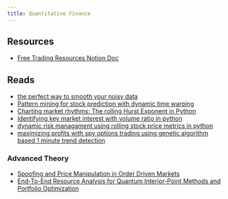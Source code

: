 ```yaml
---
title: Quantitative Finance
---
```


## Resources

- [Free Trading Resources Notion Doc](https://milksandmatcha.notion.site/Free-Trading-Resources-v2-4456ae906000487181f3486dbd0dd631)

## Reads

- [the perfect way to smooth your noisy data](https://towardsdatascience.com/the-perfect-way-to-smooth-your-noisy-data-4f3fe6b44440)
- [Pattern mining for stock prediction with dynamic time warping](https://medium.com/@crisvelasquez/pattern-mining-for-stock-prediction-with-dynamic-time-warping-3f8df5fb4c5b)
- [Charting market rhythms: The rolling Hurst Exponent in Python](https://medium.com/@crisvelasquez/quantifying-stock-trends-the-rolling-hurst-exponent-in-python-d7108fc0e837)
- [Identifying key market interest with volume ratio in python](https://medium.com/@crisvelasquez/identifying-key-market-interest-with-the-volume-ratio-in-python-1f9904705711)
- [dynamic risk managament using rolling stock price metrics in python](https://medium.com/@crisvelasquez/dynamic-risk-management-using-rolling-stock-price-metrics-in-python-5d6ffcbf5ba)
- [maximizing profits with spy options trading using genetic algorithm based 1 minute trend detection](https://wire.insiderfinance.io/maximizing-profits-with-spy-options-trading-using-genetic-algorithm-based-1-minute-trend-detection-f20b602e9b96)

### Advanced Theory

- [Spoofing and Price Manipulation in Order Driven Markets](https://papers.ssrn.com/sol3/papers.cfm?abstract_id=3431139)
- [End-To-End Resource Analysis for Quantum Interior-Point Methods and Portfolio Optimization](https://journals.aps.org/prxquantum/abstract/10.1103/PRXQuantum.4.040325)